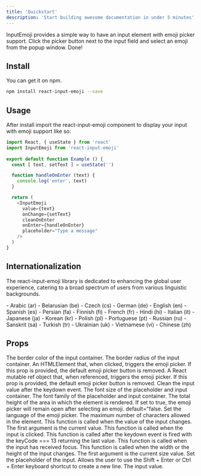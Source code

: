 ```yaml
---
title: 'Quickstart'
description: 'Start building awesome documentation in under 5 minutes'
---
```


InputEmoji provides a simple way to have an input element with emoji picker support. Click the picker button next to the input field and select an emoji from the popup window. Done!

## Install

You can get it on npm.

```bash
npm install react-input-emoji --save
```

## Usage

After install import the react-input-emoji component to display your input with emoji support like so:

```js example.js
import React, { useState } from 'react'
import InputEmoji from 'react-input-emoji'
  
export default function Example () {
  const [ text, setText ] = useState('')

  function handleOnEnter (text) {
    console.log('enter', text)
  }

  return (
    <InputEmoji
      value={text}
      onChange={setText}
      cleanOnEnter
      onEnter={handleOnEnter}
      placeholder="Type a message"
    />
  )
}
```

## Internationalization

The react-input-emoji library is dedicated to enhancing the global user experience, catering to a broad spectrum of users from various linguistic backgrounds.

<Accordion title="This library proudly supports this languages">
- Arabic (ar)
- Belarusian (be)
- Czech (cs)
- German (de)
- English (en)
- Spanish (es)
- Persian (fa)
- Finnish (fi)
- French (fr)
- Hindi (hi)
- Italian (it)
- Japanese (ja)
- Korean (kr)
- Polish (pl)
- Portuguese (pt)
- Russian (ru)
- Sanskrit (sa)
- Turkish (tr)
- Ukrainian (uk)
- Vietnamese (vi)
- Chinese (zh)
</Accordion>

## Props
<ParamField body="borderColor" default="#EAEAEA" type="string">The border color of the input container.</ParamField>
<ParamField body="borderRadius"	default="21" type="number">The border radius of the input container.</ParamField>
<ParamField body="buttonElement">An HTMLElement that, when clicked, triggers the emoji picker. If this prop is provided, the default emoji picker button is removed.</ParamField>
<ParamField body="buttonRef">A React mutable ref object that, when referenced, triggers the emoji picker. If this prop is provided, the default emoji picker button is removed.</ParamField>
<ParamField body="cleanOnEnter">Clean the input value after the keydown event.</ParamField>
<ParamField body="fontSize"	default="15" type="number">The font size of the placeholder and input container.</ParamField>
<ParamField body="fontFamily"	default="sans-serif" type="string">The font family of the placeholder and input container.</ParamField>
<ParamField body="height"	default="40" type="number">The total height of the area in which the element is rendered.</ParamField>
<ParamField body="keepOpened" default="false" type="boolean">If set to true, the emoji picker will remain open after selecting an emoji. default="false.</ParamField>
<ParamField body="language"	default="en" type="'ar'|'be'|'cs'|'de'|'en'|'es'|'fa'|'fi'|'fr'|'hi'|'it'|'ja'|'kr'|'pl'|'pt'|'ru'|'sa'|'tr'|'uk'|'vi'|'zh'">Set the language of the emoji picker.</ParamField>
<ParamField body="maxLength" type="number">The maximum number of characters allowed in the element.</ParamField>
<ParamField body="onChange" type="(value: string) => void">This function is called when the value of the input changes. The first argument is the current value.</ParamField>
<ParamField body="onClick" type="() => void">This function is called when the input is clicked.</ParamField>
<ParamField body="onEnter" type="() => void">This function is called after the keydown event is fired with the keyCode === 13 returning the last value.</ParamField>
<ParamField body="onFocus" type="() => void">This function is called when the input has received focus.</ParamField>
<ParamField body="onResize"  type="() => void">This function is called when the width or the height of the input changes. The first argument is the current size value.</ParamField>
<ParamField body="placeholder" type="string" default="Type a message">Set the placeholder of the input.</ParamField>
<ParamField body="shouldReturn" type="boolean" default="false">Allows the user to use the Shift + Enter or Ctrl + Enter keyboard shortcut to create a new line.</ParamField>
<ParamField body="value" type="string" default="">The input value.</ParamField>
